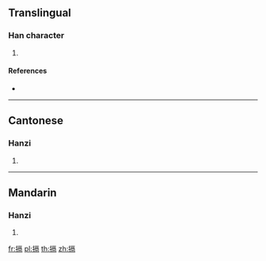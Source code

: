 {{character info/new}}
==Translingual==

===Han character===
{{Han char|rn=64|rad=手|as=10|sn=13|four=51027|canj=QMRB|ids=⿰扌鬲}}

# {{defn|Han|sort=手10}}

====References====
* {{Han ref|kx=0448.250|dkj=12528|dj=0799.160|hdz=31930.040|uh=6439|ud=25657|bh=DDA6|bd=56742}}

----

==Cantonese==

===Hanzi===
{{yue-hanzi|jyut=[[aak1]], [[ngak1]]|y=aak1, ngak1}}

# {{defn|lang=yue|sort=手10}}

----

==Mandarin==

===Hanzi===
{{cmn-hanzi|pin=[[è]] ([[e4]])|wg=o<sup>4</sup>}}

# {{defn|lang=cmn|sort=手10}}

[[fr:搹]]
[[pl:搹]]
[[th:搹]]
[[zh:搹]]
